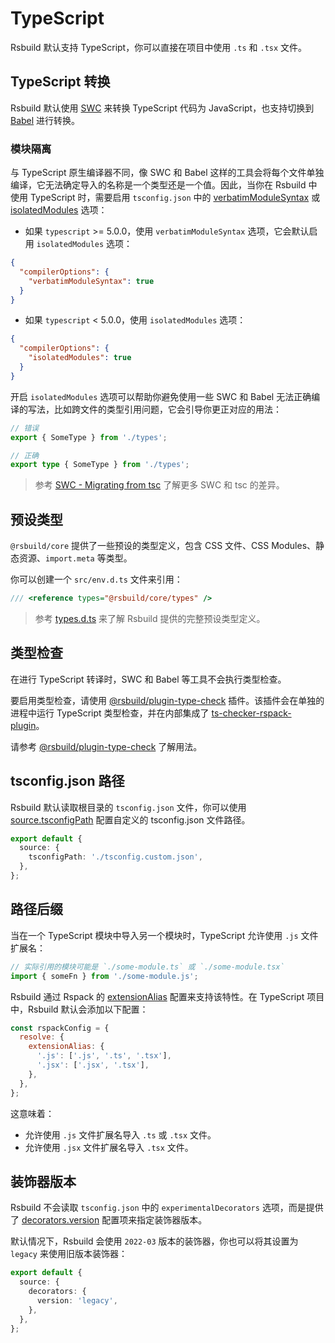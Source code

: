 # TypeScript

Rsbuild 默认支持 TypeScript，你可以直接在项目中使用 `.ts` 和 `.tsx` 文件。

## TypeScript 转换

Rsbuild 默认使用 [SWC](/guide/configuration/swc) 来转换 TypeScript 代码为 JavaScript，也支持切换到 [Babel](/plugins/list/plugin-babel) 进行转换。

### 模块隔离

与 TypeScript 原生编译器不同，像 SWC 和 Babel 这样的工具会将每个文件单独编译，它无法确定导入的名称是一个类型还是一个值。因此，当你在 Rsbuild 中使用 TypeScript 时，需要启用 `tsconfig.json` 中的 [verbatimModuleSyntax](https://www.typescriptlang.org/tsconfig/#verbatimModuleSyntax) 或 [isolatedModules](https://typescriptlang.org/tsconfig/#isolatedModules) 选项：

- 如果 `typescript` >= 5.0.0，使用 `verbatimModuleSyntax` 选项，它会默认启用 `isolatedModules` 选项：

```json title="tsconfig.json"
{
  "compilerOptions": {
    "verbatimModuleSyntax": true
  }
}
```

- 如果 `typescript` < 5.0.0，使用 `isolatedModules` 选项：

```json title="tsconfig.json"
{
  "compilerOptions": {
    "isolatedModules": true
  }
}
```

开启 `isolatedModules` 选项可以帮助你避免使用一些 SWC 和 Babel 无法正确编译的写法，比如跨文件的类型引用问题，它会引导你更正对应的用法：

```ts
// 错误
export { SomeType } from './types';

// 正确
export type { SomeType } from './types';
```

> 参考 [SWC - Migrating from tsc](https://swc.rs/docs/migrating-from-tsc) 了解更多 SWC 和 tsc 的差异。

## 预设类型

`@rsbuild/core` 提供了一些预设的类型定义，包含 CSS 文件、CSS Modules、静态资源、`import.meta` 等类型。

你可以创建一个 `src/env.d.ts` 文件来引用：

```ts title="src/env.d.ts"
/// <reference types="@rsbuild/core/types" />
```

> 参考 [types.d.ts](https://github.com/web-infra-dev/rsbuild/blob/main/packages/core/types.d.ts) 来了解 Rsbuild 提供的完整预设类型定义。

## 类型检查

在进行 TypeScript 转译时，SWC 和 Babel 等工具不会执行类型检查。

要启用类型检查，请使用 [@rsbuild/plugin-type-check](https://github.com/rspack-contrib/rsbuild-plugin-type-check) 插件。该插件会在单独的进程中运行 TypeScript 类型检查，并在内部集成了 [ts-checker-rspack-plugin](https://github.com/rspack-contrib/ts-checker-rspack-plugin)。

请参考 [@rsbuild/plugin-type-check](https://github.com/rspack-contrib/rsbuild-plugin-type-check) 了解用法。

## tsconfig.json 路径

Rsbuild 默认读取根目录的 `tsconfig.json` 文件，你可以使用 [source.tsconfigPath](/config/source/tsconfig-path) 配置自定义的 tsconfig.json 文件路径。

```ts
export default {
  source: {
    tsconfigPath: './tsconfig.custom.json',
  },
};
```

## 路径后缀

当在一个 TypeScript 模块中导入另一个模块时，TypeScript 允许使用 `.js` 文件扩展名：

```ts title="src/index.ts"
// 实际引用的模块可能是 `./some-module.ts` 或 `./some-module.tsx`
import { someFn } from './some-module.js';
```

Rsbuild 通过 Rspack 的 [extensionAlias](https://rspack.rs/zh/config/resolve#resolveextensionalias) 配置来支持该特性。在 TypeScript 项目中，Rsbuild 默认会添加以下配置：

```js
const rspackConfig = {
  resolve: {
    extensionAlias: {
      '.js': ['.js', '.ts', '.tsx'],
      '.jsx': ['.jsx', '.tsx'],
    },
  },
};
```

这意味着：

- 允许使用 `.js` 文件扩展名导入 `.ts` 或 `.tsx` 文件。
- 允许使用 `.jsx` 文件扩展名导入 `.tsx` 文件。

## 装饰器版本

Rsbuild 不会读取 `tsconfig.json` 中的 `experimentalDecorators` 选项，而是提供了 [decorators.version](/config/source/decorators#decoratorsversion) 配置项来指定装饰器版本。

默认情况下，Rsbuild 会使用 `2022-03` 版本的装饰器，你也可以将其设置为 `legacy` 来使用旧版本装饰器：

```ts title="rsbuild.config.ts"
export default {
  source: {
    decorators: {
      version: 'legacy',
    },
  },
};
```
